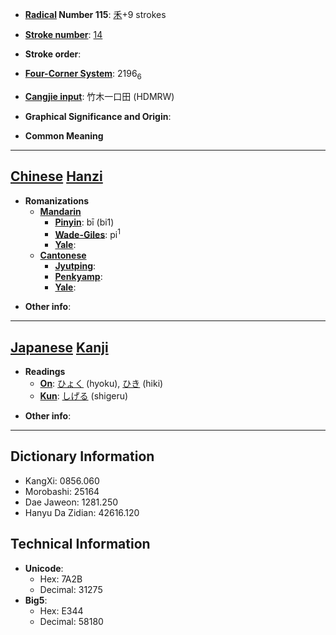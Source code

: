 * '''[[Wiktionary:Chinese radical index| Radical]] Number 115''': [[Wiktionary:Chinese radical index 禾|禾]]+9 strokes

* '''[[Wiktionary:Chinese total strokes index|Stroke number]]''': [[Wiktionary:Chinese total strokes index 14|14]]

* '''Stroke order''': 

* '''[[Wiktionary:Chinese four corner index|Four-Corner System]]''': 2196<sub>6</sub>

* '''[[Wiktionary:Chinese Cangjie index|Cangjie input]]''': 竹木一口田 (HDMRW)

* '''Graphical Significance and Origin''': 

* '''Common Meaning'''

----

== [[Chinese]] [[Hanzi]] ==

* '''Romanizations'''
** '''[[Mandarin]]'''
*** '''[[Pinyin]]''': bī (bi1)
*** '''[[Wade-Giles]]''': pi<sup>1</sup>
*** '''[[Yale]]''': 
** '''[[Cantonese]]'''
*** '''[[Jyutping]]''':
*** '''[[Penkyamp]]''': 
*** '''[[Yale]]''': 

* '''Other info''': 

----

== [[Japanese]] [[Kanji]] ==

* '''Readings'''
** '''[[On]]''': [[ひょく]] (hyoku), [[ひき]] (hiki)
** '''[[Kun]]''': [[しげる]] (shigeru)

* '''Other info''':  

----

== Dictionary Information ==

* KangXi: 0856.060
* Morobashi: 25164
* Dae Jaweon: 1281.250
* Hanyu Da Zidian: 42616.120

== Technical Information ==

* '''Unicode''':
** Hex: 7A2B
** Decimal: 31275
* '''Big5''':
** Hex: E344
** Decimal: 58180